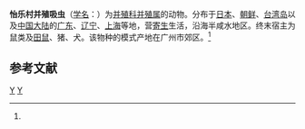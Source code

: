 {{Speciesbox
| taxon = Paragonimus iloktsuenensis
| binomial_authority = (Chen, 1940)<ref name='id9864'>{{cite web| url =http://www.bioinfo.cn/db05/BjdwSpecies.php?action=view&id=9864| title =怡乐村并殖吸虫| work =《中国动物物种编目数据库》| publisher =中国科学院微生物研究所| author =中国科学院动物研究所| accessdate =2009-04-16| deadurl =yes| archiveurl =https://web.archive.org/web/20160305044936/http://www.bioinfo.cn/db05/BjdwSpecies.php?action=view&id=9864| archivedate =2016-03-05}}</ref>
}}

'''怡乐村并殖吸虫'''（[[学名|学名]]：{{lang|la|''Paragonimus iloktsuenensis''}}）为[[并殖科|并殖科]][[并殖属|并殖属]]的动物。分布于[[日本|日本]]、[[朝鲜|朝鲜]]、[[台湾岛|台湾岛]]以及[[中国大陆|中国大陆]]的[[广东|广东]]、[[辽宁|辽宁]]、[[上海|上海]]等地，营[[寄生|寄生]]生活，沿海半咸水地区。终末宿主为鼠类及[[田鼠|田鼠]]、猪、犬。该物种的模式产地在广州市郊区。<ref name='id9864'/>

== 参考文献 ==
{{reflist}}

{{Taxonbar|from=Q11072663}}

[[Category:並殖科|Y]]
[[Category:1940年描述的动物|Y]]


{{吸虫小作品}}
